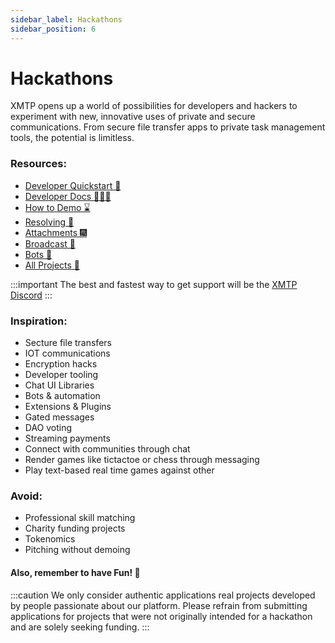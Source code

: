 ```yaml
---
sidebar_label: Hackathons
sidebar_position: 6
---
```



# Hackathons

XMTP opens up a world of possibilities for developers and hackers to experiment with new, innovative uses of private and secure communications. From secure file transfer apps to private task management tools, the potential is limitless.

### Resources:

- [Developer Quickstart 💨](https://github.com/fabriguespe/xmtp-js-quickstart)
- [Developer Docs 🧑🏼‍💻](https://github.com/fabriguespe/xmtp-js-quickstart)
- [How to Demo ⌛️](https://xmtplabs.notion.site/How-to-demo-b0010fa1ec8c4e159770d2022e185a28)
- [Resolving 🔑](/docs/build/identity-resolution)
- [Attachments 🎆](https://xmtplabs.notion.site/How-to-demo-b0010fa1ec8c4e159770d2022e185a28)
- [Broadcast 📣](/tutorials/broadcast)
- [Bots 🤖](/tutorials/bots)
- [All Projects 📖](https://xmtplabs.notion.site/Hackaton-projects-dd565f5bab574fbd907047e5f664ac89)

:::important
The best and fastest way to get support will be the [XMTP Discord](https://discord.com/invite/xmtp)
:::

### Inspiration:

- Secture file transfers
- IOT communications
- Encryption hacks
- Developer tooling
- Chat UI Libraries
- Bots & automation
- Extensions & Plugins
- Gated messages
- DAO voting
- Streaming payments
- Connect with communities through chat
- Render games like tictactoe or chess through messaging
- Play text-based real time games against other

### Avoid:

- Professional skill matching
- Charity funding projects
- Tokenomics
- Pitching without demoing

#### Also, remember to have Fun! 🛝

:::caution We only consider authentic applications
real projects developed by people passionate about our platform. Please
refrain from submitting applications for projects that were not originally
intended for a hackathon and are solely seeking funding.
:::
